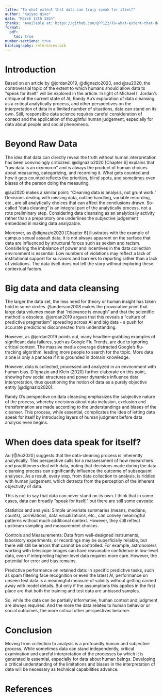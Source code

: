 ```yaml
---
title: "To what extent that data can truly speak for itself"
author: "Kuiyao Qiao"
date: "March 13th 2024"
thanks: "Available at: https://github.com/QPP123/To-what-extent-that-data-can-truly-speak-for-itself/tree/main"
format: 
  pdf:
    toc: true
number-sections: true
bibliography: references.bib
---
```


# Introduction

Based on an article by @jordan2019, @dignazio2020, and @au2020, the controversial topic of the extent to which humans should allow data to "speak for itself" will be explored in the article. In light of Michael I. Jordan's critique of the current state of AI, Randy Au's exploration of data cleansing as a critical analytically process, and other perspectives on the interpretation of data in a limited number of situations, data can stand on its own. Still, responsible data science requires careful consideration of context and the application of thoughtful human judgement, especially for data about people and social phenomena.

# Beyond Raw Data

The idea that data can directly reveal the truth without human interpretation has been convincingly criticized. @dignazio2020 [Chapter 6] explains that "raw data is an oxymoron" and is always the product of human choices about measuring, categorizing, and recording it. What gets counted and how it gets counted reflects the priorities, blind spots, and sometimes even biases of the person doing the measuring.

@au2020 makes a similar point: "Cleaning data is analysis, not grunt work." Decisions dealing with missing data, outline handling, variable recording, etc., are all analytically choices that can affect the conclusions drawn. So-called "data cleaning" is an integral part of the analytically process, not a rote preliminary step. Considering data cleansing as an analytically activity rather than a preparatory one underlines the subjective judgement embedded in making data analyzable.

Moreover, as @dignazio2020 [Chapter 6] illustrates with the example of campus sexual assault data, it is not always apparent on the surface that data are influenced by structural forces such as sexism and racism. Considering the imbalance of power and incentives in the data collection environment is essential. Low numbers of violations may reflect a lack of institutional support for survivors and barriers to reporting rather than a lack of violations. The data itself does not tell the story without exploring these contextual factors.

# Big data and data cleansing

The larger the data set, the less need for theory or human insight has taken hold in some circles. @anderson2008 makes the provocative point that large data volumes mean that "relevance is enough" and that the scientific method is obsolete. @jordan2019 argues that this reveals a "culture of predictive pragmatism" spreading across AI and big data - a push for accurate predictions disconnected from understanding.

However, as @jordan2019 points out, many headline-grabbing examples of significant data failures, such as Google Flu Trends, are due to ignoring critical context. The massive media coverage distracted Google's flu-tracking algorithm, leading more people to search for the topic. More data alone is only a panacea if it is grounded in domain knowledge.

However, data is collected, processed and analyzed in an environment with human bias. D'Ignazio and Klein (2020) further elaborate on this point, showing how social structures and power dynamics influence data interpretation, thus questioning the notion of data as a purely objective entity [@dignazio2020].

Randy O's perspective on data cleansing emphasizes the subjective nature of the process, whereby decisions about data inclusion, exclusion and transformation are made according to the understandings and biases of the cleanser. This process, while essential, complicates the idea of letting data speak for itself by introducing layers of human judgment before data analysis even begins.

# When does data speak for itself?

Au [@Au2020] suggests that the data-cleaning process is inherently analytically. This perspective calls for a reassessment of how researchers and practitioners deal with data, noting that decisions made during the data cleansing process can significantly influence the outcome of subsequent analyses. As a result, every step, from data collection to analysis, is riddled with human judgement, which detracts from the perception of the inherent objectivity of data.

This is not to say that data can never stand on its own. I think that in some cases, data can broadly "speak for itself," but there are still some caveats:

Statistics and analysis: Simple univariate summaries (means, medians, counts), correlations, data visualizations, etc., can convey meaningful patterns without much additional context. However, they still reflect upstream sampling and measurement choices.

Controls and Measurements: Data from well-designed instruments, laboratory experiments, or recordings may be superficially reliable, but there will still be errors that cannot be controlled. For example, astronomers working with telescope images can have reasonable confidence in low-level data, even if interpreting higher-level data requires more care. However, the potential for error and bias remains.

Predictive performance on retained data: In specific predictive tasks, such as spam filtering face recognition or even the latest AI, performance on unseen test data is a meaningful measure of validity without getting carried away with model details. But only if the assumptions this applies in the first place are that both the training and test data are unbiased samples.

So, while the data can be partially informative, human context and judgment are always required. And the more the data relates to human behavior or social outcomes, the more critical other perspectives become.

# Conclusion

Moving from collection to analysis is a profoundly human and subjective process. While sometimes data can stand independently, critical examination and careful interpretation of the processes by which it is generated is essential, especially for data about human beings. Developing a critical understanding of the limitations and biases in the interpretation of data will be necessary as technical capabilities advance.

# References
